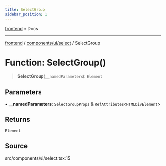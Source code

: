 ```yaml
---
title: SelectGroup
sidebar_position: 1
---
```


[frontend](../../../..) • Docs

***

[frontend](../../../..) / [components/ui/select](..) / SelectGroup

# Function: SelectGroup()

> **SelectGroup**(`__namedParameters`): `Element`

## Parameters

• **\_\_namedParameters**: `SelectGroupProps` & `RefAttributes`\<`HTMLDivElement`\>

## Returns

`Element`

## Source

src/components/ui/select.tsx:15
